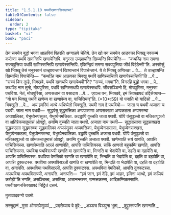 ```yaml
---
title: "1.5.1.10 पथवीखणनसिक्खापद"
tableOfContents: false
sidebar:
  order: 2
type: "tipitaka"
basket: "vi"
book: "paci"
---
```



<DynamicBreadcrumb />

<Division number="84" book="paci">

<Paragraph number="321" book="paci">
तेन समयेन बुद्धो भगवा आळवियं विहरति अग्गाळवे चेतिये. तेन खो पन समयेन आळवका भिक्खू नवकम्मं करोन्ता पथविं खणन्तिपि खणापेन्तिपि. मनुस्सा उज्झायन्ति खिय्यन्ति विपाचेन्ति—  “कथञ्हि नाम समणा सक्यपुत्तिया पथविं खणिस्सन्तिपि खणापेस्सन्तिपि. एकिन्द्रियं समणा सक्यपुत्तिया जीवं विहेठेन्ती”ति.
</Paragraph>

<Paragraph number="322" book="paci">
अस्सोसुं खो भिक्खू तेसं मनुस्सानं उज्झायन्तानं खिय्यन्तानं विपाचेन्तानं. ये ते भिक्खू अप्पिच्छा …पे…  ते उज्झायन्ति खिय्यन्ति विपाचेन्ति—  “कथञ्हि नाम आळवका भिक्खू पथविं खणिस्सन्तिपि खणापेस्सन्तिपी”ति …पे…  “सच्चं किर तुम्हे, भिक्खवे, पथविं खणथपि खणापेथपी”ति? “सच्चं, भगवा”ति. विगरहि बुद्धो भगवा …पे…  कथञ्हि नाम तुम्हे, मोघपुरिसा, पथविं खणिस्सथपि खणापेस्सथपि. जीवसञ्ञिनो हि, मोघपुरिसा, मनुस्सा पथविया. नेतं, मोघपुरिसा, अप्पसन्नानं वा पसादाय …पे…  एवञ्च पन, भिक्खवे, इमं सिक्खापदं उद्दिसेय्याथ—
</Paragraph>

</Division>
<Division number="85" book="paci">

<Paragraph number="323" book="paci">
<Emphasis>“यो पन भिक्खु पथविं खणेय्य वा खणापेय्य वा, पाचित्तियन्”</Emphasis>ति. (*10*:<Emphasis>59</Emphasis>)
</Paragraph>

</Division>
<Division number="86" book="paci">

<Paragraph number="324" book="paci">
<Emphasis>यो पना</Emphasis>ति यो यादिसो …पे…  <Emphasis>भिक्खू</Emphasis>ति …पे…  अयं इमस्मिं अत्थे अधिप्पेतो भिक्खूति.
</Paragraph>

<Paragraph number="325" book="paci">
<Emphasis>पथवी</Emphasis> नाम द्वे पथवियो—  जाता च पथवी अजाता च पथवी.
</Paragraph>

<Paragraph number="326" book="paci">
<Emphasis>जाता</Emphasis> नाम पथवी—  सुद्धपंसु सुद्धमत्तिका अप्पपासाणा अप्पसक्खरा अप्पकठला अप्पमरुम्बा अप्पवालिका, येभुय्येनपंसुका, येभुय्येनमत्तिका. अदड्ढापि वुच्चति जाता पथवी. योपि पंसुपुञ्जो वा मत्तिकापुञ्जो वा अतिरेकचातुमासं ओवट्ठो, अयम्पि वुच्चति जाता पथवी.
</Paragraph>

<Paragraph number="327" book="paci">
<Emphasis>अजाता</Emphasis> नाम पथवी—  सुद्धपासाणा सुद्धसक्खरा सुद्धकठला सुद्धमरुम्बा सुद्धवालिका अप्पपंसुका अप्पमत्तिका, येभुय्येनपासाणा, येभुय्येनसक्खरा, येभुय्येनकठला, येभुय्येनमरुम्बा, येभुय्येनवालिका. दड्ढापि वुच्चति अजाता पथवी. योपि पंसुपुञ्जो वा मत्तिकापुञ्जो वा ओमकचातुमासं ओवट्ठो, अयम्पि वुच्चति अजाता पथवी.
</Paragraph>

<Paragraph number="328" book="paci">
<Emphasis>खणेय्या</Emphasis>ति सयं खणति, आपत्ति पाचित्तियस्स.
</Paragraph>

<Paragraph number="329" book="paci">
<Emphasis>खणापेय्या</Emphasis>ति अञ्ञं आणापेति, आपत्ति पाचित्तियस्स. सकिं आणत्तो बहुकम्पि खणति, आपत्ति पाचित्तियस्स.
</Paragraph>

</Division>
<Division number="87" book="paci">

<Paragraph number="330" book="paci">
पथविया पथविसञ्ञी खणति वा खणापेति वा, भिन्दति वा भेदापेति वा, दहति वा दहापेति वा, आपत्ति पाचित्तियस्स.
</Paragraph>

<Paragraph number="331" book="paci">
पथविया वेमतिको खणति वा खणापेति वा, भिन्दति वा भेदापेति वा, दहति वा दहापेति वा, आपत्ति दुक्कटस्स.
</Paragraph>

<Paragraph number="332" book="paci">
पथविया अपथविसञ्ञी खणति वा खणापेति वा, भिन्दति वा भेदापेति वा, दहति वा दहापेति वा, अनापत्ति.
</Paragraph>

<Paragraph number="333" book="paci">
अपथविया पथविसञ्ञी, आपत्ति दुक्कटस्स. अपथविया वेमतिको, आपत्ति दुक्कटस्स. अपथविया अपथविसञ्ञी, अनापत्ति.
</Paragraph>

</Division>
<Division number="88" book="paci">

<Paragraph number="334" book="paci">
अनापत्ति—  “इमं जान, इमं देहि, इमं आहर, इमिना अत्थो, इमं कप्पियं करोही”ति भणति, असञ्चिच्च, असतिया, अजानन्तस्स, उम्मत्तकस्स, आदिकम्मिकस्साति.

</Paragraph>
</Division>

<Paragraph number="335" type="center" book="paci">
पथवीखणनसिक्खापदं निट्ठितं दसमं.

  
मुसावादवग्गो पठमो.



</Paragraph>

<Paragraph number="336" type="center" book="paci">
तस्सुद्दानं


</Paragraph>

<Paragraph number="337" type="verses" book="paci">
_मुसा ओमसपेसुञ्ञं,_  
_पदसेय्याय वे दुवे;_  
_अञ्ञत्र विञ्ञुना भूता,_  
_दुट्ठुल्लापत्ति खणनाति._
</Paragraph>